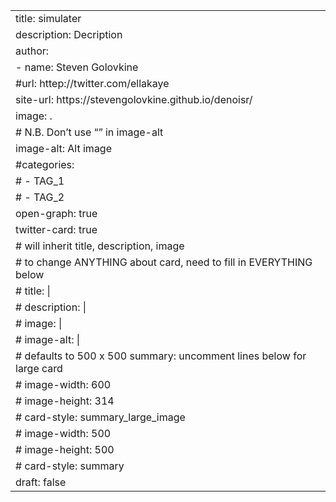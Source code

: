 ---
title: simulater
description: Decription
author: 
  - name: Steven Golovkine
    #url: httep://twitter.com/ellakaye
site-url: https://stevengolovkine.github.io/denoisr/
image: .
# N.B. Don't use "" in image-alt
image-alt: Alt image
#categories:
#  - TAG_1
#  - TAG_2
open-graph: true
twitter-card: true
# will inherit title, description, image
# to change ANYTHING about card, need to fill in EVERYTHING below
#  title: |
#  description: |
#  image: |
#  image-alt: |
#  defaults to 500 x 500 summary: uncomment lines below for large card
#  image-width: 600 
#  image-height: 314
#  card-style: summary_large_image 
#  image-width: 500
#  image-height: 500
#  card-style: summary 
draft: false
---